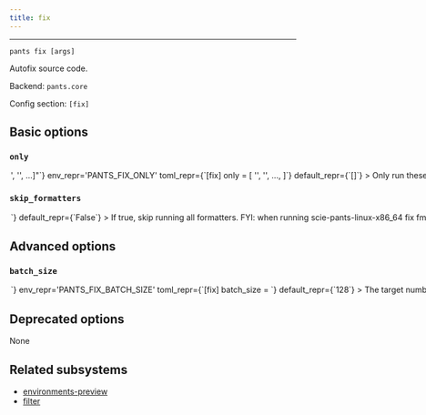 ```yaml
---
title: fix
---
```



---

```
pants fix [args]
```

Autofix source code.

Backend: <span className="color--primary">`pants.core`</span>

Config section: <span className="color--primary">`[fix]`</span>

<span className={styles.options}>

## Basic options

### `only`

<Option
  cli_repr={`--fix-only="['<str>', '<str>', ...]"`}
  env_repr='PANTS_FIX_ONLY'
  toml_repr={`[fix]
only = [
    '<str>',
    '<str>',
    ...,
]`}
  default_repr={`[]`}
>

Only run these fixers and skip all others.

The fixer names are outputted at the final summary of running this goal, e.g. `autoflake` and `pyupgrade`. You can also run `fix --only=fake` to get a list of all activated fixers.

You can repeat this option, e.g. `fix --only=autoflake --only=pyupgrade` or `fix --only=['autoflake', 'pyupgrade']`.

</Option>

### `skip_formatters`

<Option
  cli_repr={`--[no-]fix-skip-formatters`}
  env_repr='PANTS_FIX_SKIP_FORMATTERS'
  toml_repr={`[fix]
skip_formatters = <bool>`}
  default_repr={`False`}
>

If true, skip running all formatters.

FYI: when running `scie-pants-linux-x86_64 fix fmt ::`, there should be diminishing performance benefit to using this flag. Pants attempts to reuse the results from `fmt` when running `fix` where possible.

</Option>

## Advanced options

### `batch_size`

<Option
  cli_repr={`--fix-batch-size=<int>`}
  env_repr='PANTS_FIX_BATCH_SIZE'
  toml_repr={`[fix]
batch_size = <int>`}
  default_repr={`128`}
>

The target number of files to be included in each fixer batch.

Fixer processes are batched for a few reasons:

1. to avoid OS argument length limits (in processes which don&#x27;t support argument files)
2. to support more stable cache keys than would be possible if all files were operated on in a single batch.
3. to allow for parallelism in fixer processes which don&#x27;t have internal parallelism, or -- if they do support internal parallelism -- to improve scheduling behavior when multiple processes are competing for cores and so internal parallelism cannot be used perfectly.

In order to improve cache hit rates (see 2.), batches are created at stable boundaries, and so this value is only a &#x22;target&#x22; batch size (rather than an exact value).

</Option>

## Deprecated options

None

## Related subsystems

- [environments-preview](../subsystems/environments-preview.mdx)
- [filter](../subsystems/filter.mdx)

</span>
